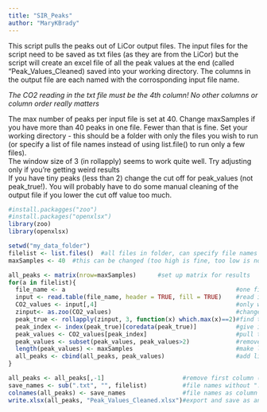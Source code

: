 ```yaml
---
title: "SIR_Peaks"
author: "MaryKBrady"
---
```


This script pulls the peaks out of LiCor output files. The input files for the script need to be saved as txt files (as they are from the LiCor) but the script will create an 
excel file of all the peak values at the end (called "Peak_Values_Cleaned) saved into your working directory. The columns in the output file are each named with the 
corrosponding input file name. 

*The CO2 reading in the txt file must be the 4th column! No other columns or column order really matters*

The max number of peaks per input file is set at 40. Change maxSamples if you have more than 40 peaks in one file. Fewer than that is fine. 
Set your working directory - this should be a folder with only the files you wish to run (or specify a list of file names instead of using list.file() to run only a few files).      
The window size of 3 (in rollapply) seems to work quite well. Try adjusting only if you're getting weird results  
If you have tiny peaks (less than 2) change the cut off for peak_values (not peak_true!). You will probably have to do some manual cleaning of the output file if you lower the 
cut off value too much.  
```r
#install.packagges("zoo")
#install.packages("openxlsx")
library(zoo)
library(openxlsx)

setwd("my_data_folder")
filelist <- list.files()  #all files in folder, can specify file names here instead of running list.files()
maxSamples <- 40  #this can be changed (too high is fine, too low is not)

all_peaks <- matrix(nrow=maxSamples)      #set up matrix for results
for(a in filelist){
  file_name <- a                                                #one file at a time
  input <- read.table(file_name, header = TRUE, fill = TRUE)    #read in file
  CO2_values <- input[,4]                                       #only want CO2 column
  zinput<- as.zoo(CO2_values)                                   #change CO2 column to zoo object
  peak_true <- rollapply(zinput, 3, function(x) which.max(x)==2)#find the local maxima and call them "True"
  peak_index <- index(peak_true)[coredata(peak_true)]           #give index values at peaks (ie "True")
  peak_values <- CO2_values[peak_index]                         #pull the value at peak indicies
  peak_values <- subset(peak_values, peak_values>2)             #removes peaks less than 2 b/c probably noise
  length(peak_values) <- maxSamples                             #make list the same length to add to matrix
  all_peaks <- cbind(all_peaks, peak_values)                    #add list to matrix
}

all_peaks <- all_peaks[,-1]                      #remove first column (empty, caused by set up)
save_names <- sub(".txt", "", filelist)          #file names without ".txt"
colnames(all_peaks) <- save_names                #file names as column names
write.xlsx(all_peaks, "Peak_Values_Cleaned.xlsx")#export and save as an excel file
```
